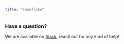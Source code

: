 ```yaml
---
title: "Snowflake"
---
```


<Tabs>
  <Tab title="Elementary Cloud">
    <Snippet file="cloud/integrations/snowflake.mdx" />
  </Tab>
  <Tab title="Elementary CLI">
    <Snippet file="cli/snowflake-cli.mdx" />
  </Tab>
</Tabs>

### Have a question?

We are available
on [Slack](https://elementary-data.com/community), reach out
for any kind of help!
